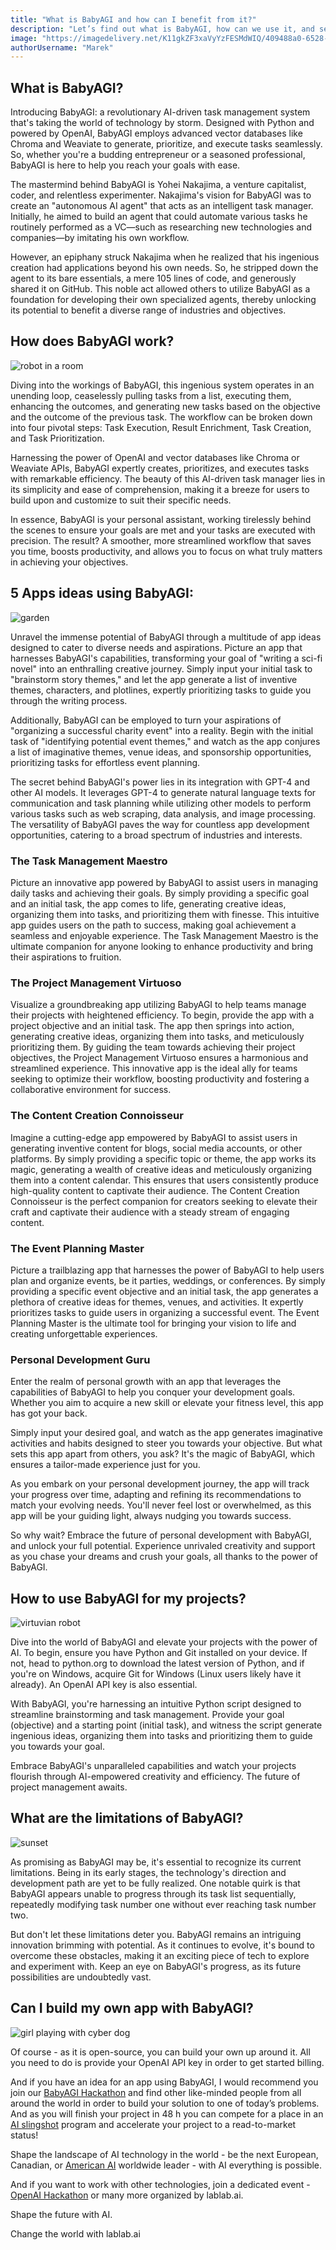 ```yaml
---
title: "What is BabyAGI and how can I benefit from it?"
description: "Let’s find out what is BabyAGI, how can we use it, and see 5 ideas for apps using BabyAGI."
image: "https://imagedelivery.net/K11gkZF3xaVyYzFESMdWIQ/409488a0-6528-4770-c74b-504291b75f00/full"
authorUsername: "Marek"
---
```



## What is BabyAGI?


Introducing BabyAGI: a revolutionary AI-driven task management system that's taking the world of technology by storm. Designed with Python and powered by OpenAI, BabyAGI employs advanced vector databases like Chroma and Weaviate to generate, prioritize, and execute tasks seamlessly. So, whether you're a budding entrepreneur or a seasoned professional, BabyAGI is here to help you reach your goals with ease.

The mastermind behind BabyAGI is Yohei Nakajima, a venture capitalist, coder, and relentless experimenter. Nakajima's vision for BabyAGI was to create an "autonomous AI agent" that acts as an intelligent task manager. Initially, he aimed to build an agent that could automate various tasks he routinely performed as a VC—such as researching new technologies and companies—by imitating his own workflow.

However, an epiphany struck Nakajima when he realized that his ingenious creation had applications beyond his own needs. So, he stripped down the agent to its bare essentials, a mere 105 lines of code, and generously shared it on GitHub. This noble act allowed others to utilize BabyAGI as a foundation for developing their own specialized agents, thereby unlocking its potential to benefit a diverse range of industries and objectives.


## How does BabyAGI work?

<Img src="https://imagedelivery.net/K11gkZF3xaVyYzFESMdWIQ/758f7fa5-0ee9-49c4-882f-1be9dd28f000/full" alt="robot in a room" />

Diving into the workings of BabyAGI, this ingenious system operates in an unending loop, ceaselessly pulling tasks from a list, executing them, enhancing the outcomes, and generating new tasks based on the objective and the outcome of the previous task. The workflow can be broken down into four pivotal steps: Task Execution, Result Enrichment, Task Creation, and Task Prioritization.

Harnessing the power of OpenAI and vector databases like Chroma or Weaviate APIs, BabyAGI expertly creates, prioritizes, and executes tasks with remarkable efficiency. The beauty of this AI-driven task manager lies in its simplicity and ease of comprehension, making it a breeze for users to build upon and customize to suit their specific needs.

In essence, BabyAGI is your personal assistant, working tirelessly behind the scenes to ensure your goals are met and your tasks are executed with precision. The result? A smoother, more streamlined workflow that saves you time, boosts productivity, and allows you to focus on what truly matters in achieving your objectives.


## 5 Apps ideas using BabyAGI:

<Img src="https://imagedelivery.net/K11gkZF3xaVyYzFESMdWIQ/3db309cf-1323-4039-c8d8-9cb24b363000/full" alt="garden" />

Unravel the immense potential of BabyAGI through a multitude of app ideas designed to cater to diverse needs and aspirations. Picture an app that harnesses BabyAGI's capabilities, transforming your goal of "writing a sci-fi novel" into an enthralling creative journey. Simply input your initial task to "brainstorm story themes," and let the app generate a list of inventive themes, characters, and plotlines, expertly prioritizing tasks to guide you through the writing process.

Additionally, BabyAGI can be employed to turn your aspirations of "organizing a successful charity event" into a reality. Begin with the initial task of "identifying potential event themes," and watch as the app conjures a list of imaginative themes, venue ideas, and sponsorship opportunities, prioritizing tasks for effortless event planning.

The secret behind BabyAGI's power lies in its integration with GPT-4 and other AI models. It leverages GPT-4 to generate natural language texts for communication and task planning while utilizing other models to perform various tasks such as web scraping, data analysis, and image processing. The versatility of BabyAGI paves the way for countless app development opportunities, catering to a broad spectrum of industries and interests.


### The Task Management Maestro

Picture an innovative app powered by BabyAGI to assist users in managing daily tasks and achieving their goals. By simply providing a specific goal and an initial task, the app comes to life, generating creative ideas, organizing them into tasks, and prioritizing them with finesse. This intuitive app guides users on the path to success, making goal achievement a seamless and enjoyable experience. The Task Management Maestro is the ultimate companion for anyone looking to enhance productivity and bring their aspirations to fruition.


### The Project Management Virtuoso

Visualize a groundbreaking app utilizing BabyAGI to help teams manage their projects with heightened efficiency. To begin, provide the app with a project objective and an initial task. The app then springs into action, generating creative ideas, organizing them into tasks, and meticulously prioritizing them. By guiding the team towards achieving their project objectives, the Project Management Virtuoso ensures a harmonious and streamlined experience. This innovative app is the ideal ally for teams seeking to optimize their workflow, boosting productivity and fostering a collaborative environment for success.


### The Content Creation Connoisseur

Imagine a cutting-edge app empowered by BabyAGI to assist users in generating inventive content for blogs, social media accounts, or other platforms. By simply providing a specific topic or theme, the app works its magic, generating a wealth of creative ideas and meticulously organizing them into a content calendar. This ensures that users consistently produce high-quality content to captivate their audience. The Content Creation Connoisseur is the perfect companion for creators seeking to elevate their craft and captivate their audience with a steady stream of engaging content.


### The Event Planning Master

Picture a trailblazing app that harnesses the power of BabyAGI to help users plan and organize events, be it parties, weddings, or conferences. By simply providing a specific event objective and an initial task, the app generates a plethora of creative ideas for themes, venues, and activities. It expertly prioritizes tasks to guide users in organizing a successful event. The Event Planning Master is the ultimate tool for bringing your vision to life and creating unforgettable experiences.


### Personal Development Guru

Enter the realm of personal growth with an app that leverages the capabilities of BabyAGI to help you conquer your development goals. Whether you aim to acquire a new skill or elevate your fitness level, this app has got your back.

Simply input your desired goal, and watch as the app generates imaginative activities and habits designed to steer you towards your objective. But what sets this app apart from others, you ask? It's the magic of BabyAGI, which ensures a tailor-made experience just for you.

As you embark on your personal development journey, the app will track your progress over time, adapting and refining its recommendations to match your evolving needs. You'll never feel lost or overwhelmed, as this app will be your guiding light, always nudging you towards success.

So why wait? Embrace the future of personal development with BabyAGI, and unlock your full potential. Experience unrivaled creativity and support as you chase your dreams and crush your goals, all thanks to the power of BabyAGI.


## How to use BabyAGI for my projects?

<Img src="https://imagedelivery.net/K11gkZF3xaVyYzFESMdWIQ/697a07bb-f325-4480-69c1-fb21da5f9400/full" alt="virtuvian robot" />

Dive into the world of BabyAGI and elevate your projects with the power of AI. To begin, ensure you have Python and Git installed on your device. If not, head to python.org to download the latest version of Python, and if you're on Windows, acquire Git for Windows (Linux users likely have it already). An OpenAI API key is also essential.

With BabyAGI, you're harnessing an intuitive Python script designed to streamline brainstorming and task management. Provide your goal (objective) and a starting point (initial task), and witness the script generate ingenious ideas, organizing them into tasks and prioritizing them to guide you towards your goal.

Embrace BabyAGI's unparalleled capabilities and watch your projects flourish through AI-empowered creativity and efficiency. The future of project management awaits.


## What are the limitations of BabyAGI?

<Img src="https://imagedelivery.net/K11gkZF3xaVyYzFESMdWIQ/8ab0e3d2-e729-439b-99eb-8bc56e09b500/full" alt="sunset" />

As promising as BabyAGI may be, it's essential to recognize its current limitations. Being in its early stages, the technology's direction and development path are yet to be fully realized. One notable quirk is that BabyAGI appears unable to progress through its task list sequentially, repeatedly modifying task number one without ever reaching task number two.

But don't let these limitations deter you. BabyAGI remains an intriguing innovation brimming with potential. As it continues to evolve, it's bound to overcome these obstacles, making it an exciting piece of tech to explore and experiment with. Keep an eye on BabyAGI's progress, as its future possibilities are undoubtedly vast.


## Can I build my own app with BabyAGI?

<Img src="https://imagedelivery.net/K11gkZF3xaVyYzFESMdWIQ/1af2ac91-10f2-4b6c-bf93-9ad424299100/full" alt="girl playing with cyber dog" />

Of course - as it is open-source, you can build your own up around it. All you need to do is provide your OpenAI API key in order to get started billing.

And if you have an idea for an app using BabyAGI, I would recommend you join our [BabyAGI Hackathon](https://lablab.ai/event/open-source-ai-hackathon) and find other like-minded people from all around the world in order to build your solution to one of today’s problems. And as you will finish your project in 48 h you can compete for a place in an [AI slingshot](https://lablab.ai/blog/build-your-ai-startup-hackathon-winner-announcement) program and accelerate your project to a read-to-market status! 

Shape the landscape of AI technology in the world - be the next European, Canadian, or [American AI](https://lablab.ai/blog/ai-worldmap-the-ai-landscape-in-2023) worldwide leader - with AI everything is possible.

And if you want to work with other technologies, join a dedicated event - [OpenAI Hackathon](https://lablab.ai/event/openai-hackathon) or many more organized by lablab.ai.

Shape the future with AI.

Change the world with lablab.ai
